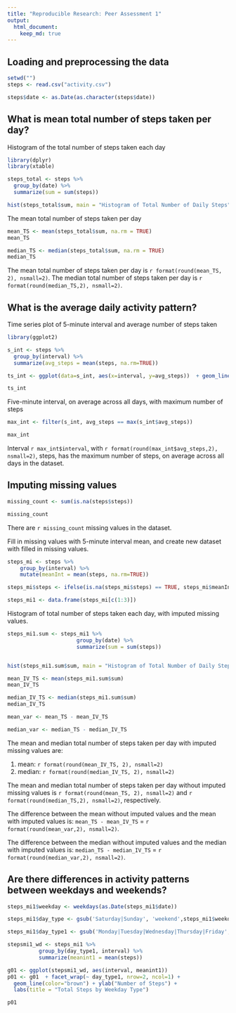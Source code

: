 ```yaml
---
title: "Reproducible Research: Peer Assessment 1"
output: 
  html_document:
    keep_md: true
---
```


## Loading and preprocessing the data
```r

setwd("")
steps <- read.csv("activity.csv")

steps$date <- as.Date(as.character(steps$date))


```

## What is mean total number of steps taken per day?
Histogram of the total number of steps taken each day
```r

library(dplyr)
library(xtable)

steps_total <- steps %>%
  group_by(date) %>%
  summarize(sum = sum(steps))

hist(steps_total$sum, main = "Histogram of Total Number of Daily Steps", xlab = "Total Steps")

```

The mean total number of steps taken per day
```r

mean_TS <- mean(steps_total$sum, na.rm = TRUE)
mean_TS

median_TS <- median(steps_total$sum, na.rm = TRUE)
median_TS

```

The mean total number of steps taken per day is `r format(round(mean_TS, 2), nsmall=2)`. The median total number of steps taken per day is `r format(round(median_TS,2), nsmall=2)`.

## What is the average daily activity pattern?
Time series plot of 5-minute interval and average number of steps taken
```r

library(ggplot2)

s_int <- steps %>%
  group_by(interval) %>%
  summarize(avg_steps = mean(steps, na.rm=TRUE))

ts_int <- ggplot(data=s_int, aes(x=interval, y=avg_steps))  + geom_line() + ggtitle("Average Steps Taken by Interval Across All Days") +xlab("Interval") + ylab("Average Steps")

ts_int

```

Five-minute interval, on average across all days, with maximum number of steps
```r

max_int <- filter(s_int, avg_steps == max(s_int$avg_steps))

max_int

```
Interval `r max_int$interval`, with `r format(round(max_int$avg_steps,2), nsmall=2)`, steps, has the maximum number of steps, on average across all days in the dataset.


## Imputing missing values
```r

missing_count <- sum(is.na(steps$steps))

missing_count

```
There are `r missing_count` missing values in the dataset. 

Fill in missing values with 5-minute interval mean, and create new dataset with filled in missing values.
```r
steps_mi <- steps %>%
    group_by(interval) %>%
    mutate(meanInt = mean(steps, na.rm=TRUE))

steps_mi$steps <- ifelse(is.na(steps_mi$steps) == TRUE, steps_mi$meanInt, steps_mi$steps)

steps_mi1 <- data.frame(steps_mi[c(1:3)])


```

Histogram of total number of steps taken each day, with imputed missing values. 
```r

steps_mi1.sum <- steps_mi1 %>%
                      group_by(date) %>%
                      summarize(sum = sum(steps))


hist(steps_mi1.sum$sum, main = "Histogram of Total Number of Daily Steps (Imputed Missing Values)", xlab = "Total Steps")

mean_IV_TS <- mean(steps_mi1.sum$sum)
mean_IV_TS

median_IV_TS <- median(steps_mi1.sum$sum)
median_IV_TS

mean_var <- mean_TS - mean_IV_TS

median_var <- median_TS - median_IV_TS

```

The mean and median total number of steps taken per day with imputed missing values are:

1. mean: `r format(round(mean_IV_TS, 2), nsmall=2)`
2. median: `r format(round(median_IV_TS, 2), nsmall=2)`

The mean and median total number of steps taken per day without imputed missing values is `r format(round(mean_TS, 2), nsmall=2)` and `r format(round(median_TS,2), nsmall=2)`, respectively. 

The difference between the mean without imputed values and the mean with imputed values is: `mean_TS - mean_IV_TS` = `r format(round(mean_var,2), nsmall=2)`. 

The difference between the median without imputed values and the median with imputed values is: `median_TS - median_IV_TS` = `r format(round(median_var,2), nsmall=2)`. 


## Are there differences in activity patterns between weekdays and weekends?

```r

steps_mi1$weekday <- weekdays(as.Date(steps_mi1$date))

steps_mi1$day_type <- gsub('Saturday|Sunday', 'weekend',steps_mi1$weekday )

steps_mi1$day_type1 <- gsub('Monday|Tuesday|Wednesday|Thursday|Friday', 'weekday',steps_mi1$day_type )

stepsmi1_wd <- steps_mi1 %>% 
          group_by(day_type1, interval) %>%
          summarize(meanint1 = mean(steps))

g01 <- ggplot(stepsmi1_wd, aes(interval, meanint1))
p01 <- g01  + facet_wrap(~ day_type1, nrow=2, ncol=1) + 
  geom_line(color="brown") + ylab("Number of Steps") + 
  labs(title = "Total Steps by Weekday Type") 

p01

```


